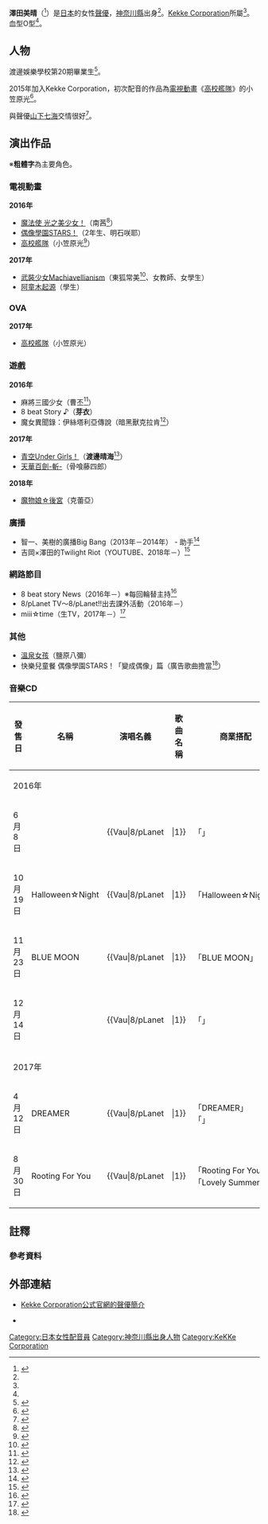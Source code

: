 {{配音員
|姓名 = 澤田美晴
|類型 = 
|圖片 = 
|圖片尺寸 = 
|圖片簡介 = 
|原名 = 
|外文名 = 澤田美晴
|外文 = 日文
|羅馬拼音 =
|英文名 = 
|暱稱 = {{lang|ja|みはるん}}<ref>{{Cite web|url = http://ameblo.jp/wakeupgirls/entry-12176356674.html|title = 今日は晴れNanaminn|accessdate = 2016-07-02|archive-date = 2017-03-17|archive-url = https://web.archive.org/web/20170317001605/http://ameblo.jp/wakeupgirls/entry-12176356674.html|dead-url = no}}</ref>
|其他藝名 = 
|國籍 =
|民族 =
|籍貫 = 
|出生地= {{JPN}}[[神奈川縣|神奈川縣]]
|生年= 1996
|生月= 7
|生日= 28
|歿年= 
|歿月= 
|歿日= 
|逝世日期 = 
|逝世地點 = 
|職業 = 
|三圍 = 
|教育程度 = 
|宗教信仰 =
|配偶 = 
|兒女 = 
|父母 = 
|出身地 = 
|出道作 = 
|代表作 = 
|活動時期 = 
|活躍年代 = 
|唱片公司 =
|所屬 = [[Kekke_Corporation|Kekke Corporation]]
|網站 = 
|相關團體 =
|module= {{Japanese|embed=yes|japanese=澤田 美晴|kana=さわだ みはる|romaji=Sawada Miharu}}
}}
'''澤田美晴'''（{{bd|1996年|7月28日|catIdx=Sawada Miharu}}<ref name="profile">{{Cite web|url=http://kekke.co.jp/talent/sawada.htm|title=澤田美晴のプロフィール|publisher=Kekke Corporation|accessdate=2016-08-29|archive-url=https://web.archive.org/web/20160630030111/http://kekke.co.jp/talent/sawada.htm|archive-date=2016-06-30|dead-url=yes}}</ref>）是[[日本|日本]]的女性[[聲優|聲優]]，[[神奈川縣|神奈川縣]]出身<ref name="profile"/>。[[Kekke_Corporation|Kekke Corporation]]所屬<ref name="profile"/>。血型O型<ref name="profile"/>。

== 人物 ==
渡邊娛樂學校第20期畢業生<ref>{{Cite web|url=http://we-group.jp/graduate/%E3%80%90wes%E3%80%91%E7%AC%AC20%E6%9C%9F%E5%8D%92%E6%A5%AD%E7%94%9F%E3%83%BB%E6%BE%A4%E7%94%B0%E7%BE%8E%E6%99%B4%E3%81%95%E3%82%93%E3%81%8C%E3%82%A2%E3%83%8B%E3%83%A1%E3%80%8C%E3%81%AF%E3%81%84/|title=【WES】第20期卒業生・澤田美晴さんが…|accessdate=2016-07-19|archive-url=https://web.archive.org/web/20160816013541/http://we-group.jp/graduate/%E3%80%90wes%E3%80%91%E7%AC%AC20%E6%9C%9F%E5%8D%92%E6%A5%AD%E7%94%9F%E3%83%BB%E6%BE%A4%E7%94%B0%E7%BE%8E%E6%99%B4%E3%81%95%E3%82%93%E3%81%8C%E3%82%A2%E3%83%8B%E3%83%A1%E3%80%8C%E3%81%AF%E3%81%84/|archive-date=2016-08-16|dead-url=yes}}</ref>。

2015年加入Kekke Corporation，初次配音的作品為[[電視動畫|電視動畫]]《[[高校艦隊|高校艦隊]]》的小笠原光<ref>{{Cite web|url =https://twitter.com/miharu_sawada7/status/746726872977936385|title =はいふり最終話見てくださりありがとうございました！…|accessdate =2016-06-26|archive-date =2018-02-22|archive-url =https://web.archive.org/web/20180222011715/https://twitter.com/miharu_sawada7/status/746726872977936385|dead-url =no}}</ref>。

與聲優[[山下七海|山下七海]]交情很好<ref>{{Cite web|url=https://twitter.com/miharu_sawada7/status/715493667373322240|title=今日は山下七海さんっ ななみんと遊んだよ〜|accessdate=2016-07-19|archive-date=2021-09-15|archive-url=https://web.archive.org/web/20210915215723/https://twitter.com/miharu_sawada7/status/715493667373322240|dead-url=no}}</ref>。

== 演出作品 ==
※'''粗體字'''為主要角色。
=== 電視動畫 ===
'''2016年'''
* [[魔法使_光之美少女！|魔法使 光之美少女！]]（南茜<ref>{{Cite web|url =https://twitter.com/miharu_sawada7/status/711059326962520065|title = お知らせです！ テレビアニメ「魔法つかいプリキュア」にナンシー役で出演させて頂くことになりました！|accessdate = 2016-06-18}}</ref>）
* [[偶像學園STARS！|偶像學園STARS！]]（2年生、明石咲耶）
* [[高校艦隊|高校艦隊]]（小笠原光<ref>{{Cite web|url = http://www.hai-furi.com/character/02_01/|title = TVアニメ『ハイスクール・フリート』 キャラクターページ|accessdate = 2016-06-18|archive-date = 2020-12-03|archive-url = https://web.archive.org/web/20201203045741/https://www.hai-furi.com/character/02_01/|dead-url = no}}</ref>）
'''2017年'''
* [[武裝少女Machiavellianism|武裝少女Machiavellianism]]（東狐常美<ref>{{Cite web|url=http://www.animatetimes.com/news/details.php?id=1487827672|script-title=ja:TVアニメ『武装少女マキャヴェリズム』のOP＆EDテーマが決定！さらに出演声優第3弾も公開|date=2017-02-23|website=animate Times|accessdate=2017-02-23|language=ja|archive-date=2017-02-23|archive-url=https://web.archive.org/web/20170223211851/http://www.animatetimes.com/news/details.php?id=1487827672|dead-url=no}}</ref>、女教師、女學生）
* [[阿童木起源|阿童木起源]]（學生）

=== OVA ===
'''2017年'''
* [[高校艦隊|高校艦隊]]（小笠原光）

=== 遊戲 ===
'''2016年'''
* 麻將三國少女（曹丕<ref>{{Cite web|url =https://twitter.com/mj_adventgirl/status/758421722517217280|title = キャラ紹介★曹丕(CV：澤田美晴)★曹操の従姉妹だよ。|accessdate = 2016-07-28}}</ref>）
* 8 beat Story ♪（'''芽衣'''）
* 魔女異聞錄：伊絲塔利亞傳說（暗黑獸克拉肯<ref>{{Cite web|url = https://twitter.com/miharu_sawada7/status/755387378575953920|title = お知らせ アプリ「刻のイシュタリア」で暗黒獣のクラーケンをやらせていただきました！|accessdate = 2016-07-19|archive-date = 2017-10-18|archive-url = https://web.archive.org/web/20171018151307/https://twitter.com/miharu_sawada7/status/755387378575953920|dead-url = no}}</ref>）
'''2017年'''
* [[青空Under_Girls！|青空Under Girls！]]（'''渡邊晴海'''<ref>{{Cite web|url=https://twitter.com/AOZORA_PR/status/833659760452853762|title=【ニコ生初出し情報まとめ④】キャラクター名とCVが発表されました！続いて、銀河歌劇団のキャラクターはこちら！|accessdate=2017-02-20|archive-date=2017-03-12|archive-url=https://web.archive.org/web/20170312114332/https://twitter.com/aozora_pr/status/833659760452853762|dead-url=no}}</ref>）
* [[天華百劍-斬-|天華百劍-斬-]]（骨喰藤四郎）
'''2018年'''
* [[魔物娘☆後宮|魔物娘☆後宮]]（克蕾亞）

=== 廣播 ===
* 智一、美樹的廣播Big Bang（2013年－2014年） - 助手<ref>{{Cite web|url=http://www.joqr.co.jp/blog/big-bang/|title=最終回＆特番放送分|accessdate=2016-06-18|archive-date=2018-09-17|archive-url=https://web.archive.org/web/20180917122234/http://www.joqr.co.jp/blog/big-bang/|dead-url=no}}</ref>
* 吉岡×澤田的Twilight Riot（YOUTUBE、2018年－）<ref>{{Cite web|url=https://twitter.com/shieikaaan/status/961192977245732864|title=【お知らせ】「吉岡×澤田のトワイライトライオット」第1回（前編）公開しました！|accessdate=2018-02-07|archive-date=2021-09-23|archive-url=https://web.archive.org/web/20210923183718/https://twitter.com/shieikaaan/status/961192977245732864|dead-url=no}}</ref>

=== 網路節目 ===
* 8 beat story News（2016年－）※每回輪替主持<ref>{{Cite web|url=http://live.nicovideo.jp/watch/lv280658514|title=8 beat storyチャンネル公式ページ|work=NICONICO動畫|accessdate=2016-11-10|archive-date=2016-11-16|archive-url=https://web.archive.org/web/20161116102813/http://live.nicovideo.jp/watch/lv280658514|dead-url=no}}</ref>
* 8/pLanet TV～8/pLanet!!出去課外活動（2016年－）
* miii☆time（生TV，2017年－）<ref>{{Cite web|url=https://twitter.com/miharu_sawada7/status/827068454913990656|title=生テレ 個人放送のお知らせです！|accessdate=2017-02-04|archive-date=2017-02-26|archive-url=https://web.archive.org/web/20170226131608/https://twitter.com/miharu_sawada7/status/827068454913990656|dead-url=no}}</ref>

=== 其他 ===
* [[溫泉女孩|溫泉女孩]]（鹽原八彌）
* 快樂兒童餐 偶像學園STARS！「變成偶像」篇（廣告歌曲擔當<ref>{{Cite web|url =http://ameblo.jp/kekkechannel/entry-12172024077.html|title =【澤田美晴】現在放送中！マクドナルドハッピーセットのCMソングを担当いたしました！|accessdate =2016-06-18|archive-date =2016-12-06|archive-url =https://web.archive.org/web/20161206143745/http://ameblo.jp/kekkechannel/entry-12172024077.html|dead-url =no}}</ref>）

=== 音樂CD ===
{| class="wikitable" style="font-size:small"
! style="width:4.5em"|發售日 !! 名稱 !! 演唱名義 !! 歌曲名稱 !! 商業搭配
|-
! colspan="5"|2016年
|-
| 6月8日 || {{lang|ja|ファンタジア}}
| {{Vau|8/pLanet!!|1}}
| 「{{lang|ja|ファンタジア}}」
| 遊戲《8 beat Story♪》主題曲
|-
| 10月19日
| Halloween☆Night
| {{Vau|8/pLanet!!|1}}
| 「Halloween☆Night」
| rowspan="3"|遊戲《8 beat Story♪》相關歌曲
|-
| 11月23日 || BLUE MOON
| {{Vau|8/pLanet!!|1}}
| 「BLUE MOON」
|-
| 12月14日 || {{lang|ja|ハピ♡メリ}}
| {{Vau|8/pLanet!!|1}}
| 「{{lang|ja|ハピ♡メリ}}」
|-
! colspan="5"|2017年
|-
| 4月12日 || DREAMER
| {{Vau|8/pLanet!!|1}}
| 「DREAMER」<br />「{{lang|ja|オーバードライブ}}」
| rowspan="2"|遊戲《8 beat Story♪》相關歌曲
|-
| 8月30日 || Rooting For You
| {{Vau|8/pLanet!!|1}}
| 「Rooting For You」<br />「Lovely Summer」
|}

== 註釋 ==
{{vau}}
=== 參考資料 ===
{{Reflist|2}}

== 外部連結 ==
* [https://web.archive.org/web/20160630030111/http://kekke.co.jp/talent/sawada.htm Kekke Corporation公式官網的聲優簡介] {{ja icon}}
* {{twitter|miharu_sawada7}} {{ja icon}}

{{KeKKe Corporation}}
{{DEFAULTSORT:Sawada Miharu}}
[[Category:日本女性配音員|Category:日本女性配音員]]
[[Category:神奈川縣出身人物|Category:神奈川縣出身人物]]
[[Category:KeKKe_Corporation|Category:KeKKe Corporation]]